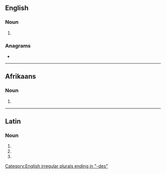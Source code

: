 ==English==

===Noun===
{{head|en|noun form}}

# {{plural of|en|incus}}

===Anagrams===
* {{anagrams|en|a=cdeinsu|incused|induces}}

[[Category:English irregular plurals ending in "-des"]]

----

==Afrikaans==

===Noun===
{{head|af|noun plural form}}

# {{plural of|af|incus}}

----

==Latin==

===Noun===
{{la-noun-form|incūdēs}}

# {{inflection of|la|incūs||nom|p}}
# {{inflection of|la|incūs||acc|p}}
# {{inflection of|la|incūs||voc|p}}